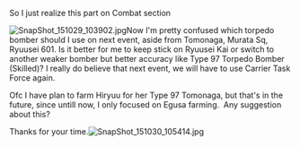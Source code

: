 So I just realize this part on Combat section

[[File:SnapShot_151029_103902.jpg|thumb]]Now I'm pretty confused which torpedo bomber should I use on next event, aside from Tomonaga, Murata Sq, Ryuusei 601. Is it better for me to keep stick on Ryuusei Kai or switch to another weaker bomber but better accuracy like Type 97 Torpedo Bomber (Skilled)? I really do believe that next event, we will have to use Carrier Task Force again.

Ofc I have plan to farm Hiryuu for her Type 97 Tomonaga, but that's in the future, since untill now, I only focused on Egusa farming.  Any suggestion about this?

Thanks for your time.[[File:SnapShot_151030_105414.jpg|thumb]]<ac_metadata title="Need suggestion on my Torpedo Bomber load-out"> </ac_metadata>